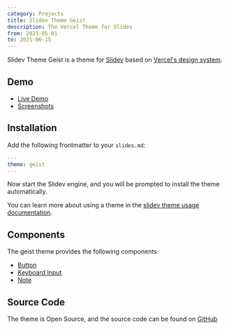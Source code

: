 ```yaml
---
category: Projects
title: Slidev Theme Geist
description: The Vercel Theme for Slidev
from: 2021-05-01
to: 2021-06-15
---
```


Slidev Theme Geist is a theme for [Slidev](https://sli.dev) based on [Vercel's design system](https://vercel.com/design).

## Demo

- [Live Demo](https://slidev-theme-geist.vercel.app)
- [Screenshots](#screenshots)

## Installation

Add the following frontmatter to your `slides.md`:

```yml
---
theme: geist
---
```

Now start the Slidev engine, and you will be prompted to install the theme automatically.

You can learn more about using a theme in the [slidev theme usage documentation](https://sli.dev/themes/use).

## Components

The geist theme provides the following components:

- [Button](https://vercel.com/design/button)
- [Keyboard Input](https://vercel.com/design/keyboard-input)
- [Note](https://vercel.com/design/note)

## Source Code

The theme is Open Source, and the source code can be found on [GitHub](https://github.com/nico-bachner/slidev-theme-geist)
